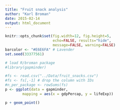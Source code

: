 ```yaml
---
title: "Fruit snack analysis"
author: "Karl Broman"
date: 2015-02-14
output: html_document
---
```


```r
knitr::opts_chunk$set(fig.width=12, fig.height=5,
                      echo=FALSE, results="hide",
                      message=FALSE, warning=FALSE)
barcolor <- "#E6E6FA" # Lavender
set.seed(33377561)
```

```r
# load R/broman package
#library(gapminder)
```

```r
#fs <- read.csv("../Data/fruit_snacks.csv")
#fs <- fs[,-1] # drop the column with IDs
#n_per_package <- rowSums(fs)
p <- ggplot(data = gapminder,
	    mapping = aes(x = gdpPercap, y = lifeExp))

p + geom_point()
```
